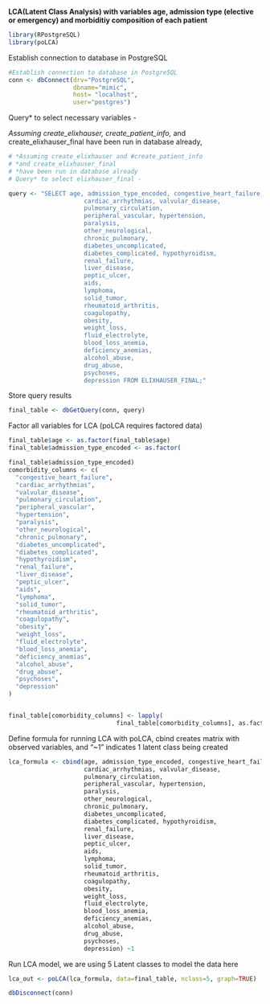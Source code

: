 **LCA(Latent Class Analysis) with variables age, admission type (elective or emergency) and morbiditiy composition of each patient**
```r
library(RPostgreSQL)
library(poLCA)
```
Establish connection to database in PostgreSQL
```r
#Establish connection to database in PostgreSQL
conn <- dbConnect(drv="PostgreSQL",
                  dbname="mimic",
                  host= "localhost",
                  user="postgres")
```
Query* to select necessary variables -

*Assuming create_elixhauser, create_patient_info,
*and create_elixhauser_final have been run in database already,
```r
# *Assuming create_elixhauser and #create_patient_info 
# *and create_elixhauser_final
# *have been run in database already
# Query* to select elixhauser_final -

query <- "SELECT age, admission_type_encoded, congestive_heart_failure, 
                     cardiac_arrhythmias, valvular_disease, 
                     pulmonary_circulation,
                     peripheral_vascular, hypertension,
                     paralysis,
                     other_neurological,
                     chronic_pulmonary,
                     diabetes_uncomplicated,
                     diabetes_complicated, hypothyroidism,
                     renal_failure,
                     liver_disease,
                     peptic_ulcer,
                     aids,
                     lymphoma,
                     solid_tumor,
                     rheumatoid_arthritis,
                     coagulopathy,
                     obesity,
                     weight_loss,
                     fluid_electrolyte,
                     blood_loss_anemia,
                     deficiency_anemias,
                     alcohol_abuse,
                     drug_abuse,
                     psychoses,
                     depression FROM ELIXHAUSER_FINAL;"
```
Store query results

```r
final_table <- dbGetQuery(conn, query)
```

Factor all variables for LCA (poLCA requires factored data)
```r
final_table$age <- as.factor(final_table$age)
final_table$admission_type_encoded <- as.factor(

final_table$admission_type_encoded)
comorbidity_columns <- c(
  "congestive_heart_failure",
  "cardiac_arrhythmias",
  "valvular_disease",
  "pulmonary_circulation",
  "peripheral_vascular",
  "hypertension",
  "paralysis",
  "other_neurological",
  "chronic_pulmonary",
  "diabetes_uncomplicated",
  "diabetes_complicated",
  "hypothyroidism",
  "renal_failure",
  "liver_disease",
  "peptic_ulcer",
  "aids",
  "lymphoma",
  "solid_tumor",
  "rheumatoid_arthritis",
  "coagulopathy",
  "obesity",
  "weight_loss",
  "fluid_electrolyte",
  "blood_loss_anemia",
  "deficiency_anemias",
  "alcohol_abuse",
  "drug_abuse",
  "psychoses",
  "depression"
)


final_table[comorbidity_columns] <- lapply(
                              final_table[comorbidity_columns], as.factor)
```

Define formula for running LCA with poLCA, cbind creates matrix 
with observed variables, and "~1" indicates 1 latent class being created
```r
lca_formula <- cbind(age, admission_type_encoded, congestive_heart_failure, 
                     cardiac_arrhythmias, valvular_disease, 
                     pulmonary_circulation,
                     peripheral_vascular, hypertension,
                     paralysis,
                     other_neurological,
                     chronic_pulmonary,
                     diabetes_uncomplicated,
                     diabetes_complicated, hypothyroidism,
                     renal_failure,
                     liver_disease,
                     peptic_ulcer,
                     aids,
                     lymphoma,
                     solid_tumor,
                     rheumatoid_arthritis,
                     coagulopathy,
                     obesity,
                     weight_loss,
                     fluid_electrolyte,
                     blood_loss_anemia,
                     deficiency_anemias,
                     alcohol_abuse,
                     drug_abuse,
                     psychoses,
                     depression) ~1

```

Run LCA model, we are using 5 Latent classes to model the data here
```r
lca_out <- poLCA(lca_formula, data=final_table, nclass=5, graph=TRUE)

dbDisconnect(conn)
```

